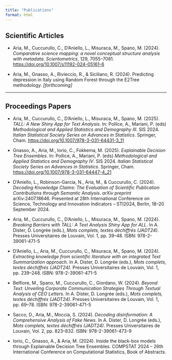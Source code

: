 ```yaml
---
title: "Publications"
format: html
---
```


## Scientific Articles

-   Aria, M., Cuccurullo, C., D’Aniello, L., Misuraca, M., Spano, M. (2024). *Comparative science mapping: a novel conceptual structure analysis with metadata*. *Scientometrics*, 129, 7055–7081. <https://doi.org/10.1007/s11192-024-05161-6>

-   Aria, M., Gnasso, A., Rivieccio, R., & Siciliano, R. (2024). Predicting depression in Italy using Random Forest through the E2Tree methodology. *\[forthcoming\]*

------------------------------------------------------------------------

## Proceedings Papers

-   Aria, M., Cuccurullo, C., D’Aniello, L., Misuraca, M., Spano, M. (2025). *TALL: A New Shiny App for Text Analysis*. In: Pollice, A., Mariani, P. (eds) *Methodological and Applied Statistics and Demography III*. SIS 2024. *Italian Statistical Society Series on Advances in Statistics*. Springer, Cham. <https://doi.org/10.1007/978-3-031-64431-3_11>

-   Gnasso, A., Aria, M., Iorio, C., Fokkema, M. (2025). *Explainable Decision Tree Ensembles*. In: Pollice, A., Mariani, P. (eds) *Methodological and Applied Statistics and Demography IV*. SIS 2024. *Italian Statistical Society Series on Advances in Statistics*. Springer, Cham. <https://doi.org/10.1007/978-3-031-64447-4_21>

-   D'Aniello, L., Robinson-Garcia, N., Aria, M., & Cuccurullo, C. (2024). *Decoding Knowledge Claims: The Evaluation of Scientific Publication Contributions through Semantic Analysis*. *arXiv preprint* arXiv:2407.18646. Presented at 28th International Conference on Science, Technology and Innovation Indicators – STI2024, Berlin, 18–20 September 2024.

-   Aria, M., Cuccurullo, C., D'Aniello, L., Misuraca, M., Spano, M. (2024). *Breaking Barriers with TALL: A Text Analysis Shiny App for ALL*. In A. Dister, D. Longrée (eds.), *Mots complets, textes déchiffrés (JADT24)*. Presses Universitaires de Louvain, Vol. 1, pp. 39–48. ISBN: 978-2-39061-471-5

-   D'Aniello, L., Aria, M., Cuccurullo, C., Misuraca, M., Spano, M. (2024). *Extracting knowledge from scientific literature with an integrated Text Summarization approach*. In A. Dister, D. Longrée (eds.), *Mots complets, textes déchiffrés (JADT24)*. Presses Universitaires de Louvain, Vol. 1, pp. 239–248. ISBN: 978-2-39061-471-5

-   Belfiore, M., Spano, M., Cuccurullo, C., Giordano, W. (2024). *Beyond Text: Unveiling Corporate Communication Strategies Through Textual Analysis of CEO Letters*. In A. Dister, D. Longrée (eds.), *Mots complets, textes déchiffrés (JADT24)*. Presses Universitaires de Louvain, Vol. 1, pp. 69–78. ISBN: 978-2-39061-471-5

-   Sacco, D., Aria, M., Moccia, S. (2024). *Decoding disinformation: A Comprehensive Analysis of Fake News*. In A. Dister, D. Longrée (eds.), *Mots complets, textes déchiffrés (JADT24)*. Presses Universitaires de Louvain, Vol. 2, pp. 823–832. ISBN: 978-2-39061-473-9

-   Iorio, C., Gnasso, A., & Aria, M. (2024). Inside the black-box models through Explainable Decision Tree Ensembles. COMPSTAT 2024 – 26th International Conference on Computational Statistics, Book of Abstracts.
